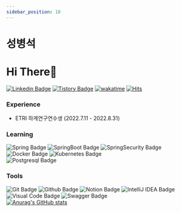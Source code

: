 ```yaml
---
sidebar_position: 18
---
```

# 성병석

# Hi There👋

[![Linkedin Badge](https://img.shields.io/badge/-LinkedIn-0a66c2?style=flat&logo=Linkedin&logoColor=white&link=https://www.linkedin.com/in/%EB%B3%91%EC%84%9D-%EC%84%B1-124090247/)](https://www.linkedin.com/in/%EB%B3%91%EC%84%9D-%EC%84%B1-124090247/)
[![Tistory Badge](https://img.shields.io/badge/Tistory%20Blog-E8E8E8?style=flat&logoColor=white)](https://sbs1621.tistory.com/)
[![wakatime](https://wakatime.com/badge/user/4d144f1b-78cb-4d51-bcc0-f6da6f167f80.svg)](https://wakatime.com/@4d144f1b-78cb-4d51-bcc0-f6da6f167f80)
[![Hits](https://hits.seeyoufarm.com/api/count/incr/badge.svg?url=https%3A%2F%2Fgithub.com%2Fsbs1621&count_bg=%235BC1FF&title_bg=%23000000&icon=buymeacoffee.svg&icon_color=%23E7E7E7&title=hits&edge_flat=false)](https://hits.seeyoufarm.com) <br/>
### Experience
- ETRI 하계연구연수생 (2022.7.11 - 2022.8.31)

### Learning
![Spring Badge](https://img.shields.io/badge/-Spring-6DB33F?style=flat&logo=Spring&logoColor=white)
![SpringBoot Badge](https://img.shields.io/badge/-SpringBoot-6DB33F?style=flat&logo=SpringBoot&logoColor=white)
![SpringSecurity Badge](https://img.shields.io/badge/-SpringSecurity-6DB33F?style=flat&logo=SpringSecurity&logoColor=white)
<br/>
![Docker Badge](https://img.shields.io/badge/-Docker-2496ED?style=flat&logo=Docker&logoColor=white)
![Kubernetes Badge](https://img.shields.io/badge/-Kubernetes-326CE5?style=flat&logo=Kubernetes&logoColor=white)
<br/>
![Postgresql Badge](https://img.shields.io/badge/-PostgreSQL-4169E1?style=flat&logo=PostgreSQL&logoColor=white)
<br/>
### Tools
![Git Badge](https://img.shields.io/badge/-Git-F05032?style=flat&logo=git&logoColor=white)
![Github Badge](https://img.shields.io/badge/-Github-181717?style=flat&logo=github&logoColor=white)
![Notion Badge](https://img.shields.io/badge/-Notion-000000?style=flat&logo=Notion&logoColor=white)
![IntelliJ IDEA Badge](https://img.shields.io/badge/-IntelliJ%20IDEA-000000?style=flat&logo=IntelliJ%20IDEA&logoColor=white)
![Visual Code Badge](https://img.shields.io/badge/-Visual%20Studio%20Code-007ACC?style=flat&logo=Visual%20Studio%20Code&logoColor=white)
![Swagger Badge](https://img.shields.io/badge/-Swagger-85EA2D?style=flat&logo=Swagger&logoColor=black)
<br/>
	[![Anurag's GitHub stats](https://github-readme-stats.vercel.app/api?username=sbs1621&show_icons=true&theme=radical&count_private=true)](https://github.com/anuraghazra/github-readme-stats)

